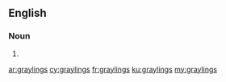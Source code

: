 ==English==

===Noun===
{{head|en|noun plural form}}

# {{plural of|grayling|lang=en}}

[[ar:graylings]]
[[cy:graylings]]
[[fr:graylings]]
[[ku:graylings]]
[[my:graylings]]